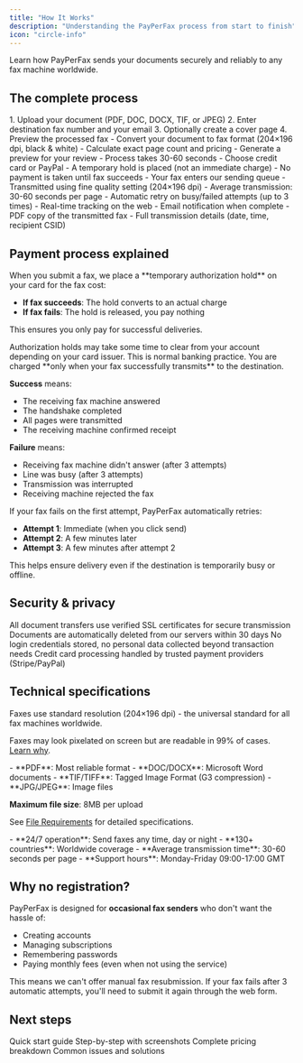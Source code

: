 ```yaml
---
title: "How It Works"
description: "Understanding the PayPerFax process from start to finish"
icon: "circle-info"
---
```


Learn how PayPerFax sends your documents securely and reliably to any fax machine worldwide.

## The complete process

<Steps>
  <Step title="You submit your fax">
    1. Upload your document (PDF, DOC, DOCX, TIF, or JPEG)
    2. Enter destination fax number and your email
    3. Optionally create a cover page
    4. Preview the processed fax
  </Step>

  <Step title="We process your document">
    - Convert your document to fax format (204×196 dpi, black & white)
    - Calculate exact page count and pricing
    - Generate a preview for your review
    - Process takes 30-60 seconds
  </Step>

  <Step title="You authorize payment">
    - Choose credit card or PayPal
    - A temporary hold is placed (not an immediate charge)
    - No payment is taken until fax succeeds
  </Step>

  <Step title="We transmit your fax">
    - Your fax enters our sending queue
    - Transmitted using fine quality setting (204×196 dpi)
    - Average transmission: 30-60 seconds per page
    - Automatic retry on busy/failed attempts (up to 3 times)
  </Step>

  <Step title="You receive confirmation">
    - Real-time tracking on the web
    - Email notification when complete
    - PDF copy of the transmitted fax
    - Full transmission details (date, time, recipient CSID)
  </Step>
</Steps>

## Payment process explained

<Accordion title="How authorization holds work" icon="credit-card">
When you submit a fax, we place a **temporary authorization hold** on your card for the fax cost:

- **If fax succeeds**: The hold converts to an actual charge
- **If fax fails**: The hold is released, you pay nothing

This ensures you only pay for successful deliveries.

<Note>
Authorization holds may take some time to clear from your account depending on your card issuer. This is normal banking practice.
</Note>
</Accordion>

<Accordion title="When am I charged?" icon="dollar-sign">
You are charged **only when your fax successfully transmits** to the destination.

**Success** means:
- The receiving fax machine answered
- The handshake completed
- All pages were transmitted
- The receiving machine confirmed receipt

**Failure** means:
- Receiving fax machine didn't answer (after 3 attempts)
- Line was busy (after 3 attempts)
- Transmission was interrupted
- Receiving machine rejected the fax
</Accordion>

<Accordion title="Automatic retry attempts" icon="rotate">
If your fax fails on the first attempt, PayPerFax automatically retries:

- **Attempt 1**: Immediate (when you click send)
- **Attempt 2**: A few minutes later
- **Attempt 3**: A few minutes after attempt 2

This helps ensure delivery even if the destination is temporarily busy or offline.
</Accordion>

## Security & privacy

<CardGroup cols={2}>
  <Card title="SSL Encryption" icon="lock">
    All document transfers use verified SSL certificates for secure transmission
  </Card>
  <Card title="Automatic Deletion" icon="trash">
    Documents are automatically deleted from our servers within 30 days
  </Card>
  <Card title="No Account Required" icon="user-slash">
    No login credentials stored, no personal data collected beyond transaction needs
  </Card>
  <Card title="Payment Security" icon="shield">
    Credit card processing handled by trusted payment providers (Stripe/PayPal)
  </Card>
</CardGroup>

## Technical specifications

<Accordion title="Fax quality settings" icon="image">
Faxes use standard resolution (204×196 dpi) - the universal standard for all fax machines worldwide.

Faxes may look pixelated on screen but are readable in 99% of cases. [Learn why](/troubleshooting/low-quality-confirmations).
</Accordion>

<Accordion title="Supported file formats" icon="file">
- **PDF**: Most reliable format
- **DOC/DOCX**: Microsoft Word documents
- **TIF/TIFF**: Tagged Image Format (G3 compression)
- **JPG/JPEG**: Image files

**Maximum file size**: 8MB per upload

See [File Requirements](/sending-faxes/file-requirements) for detailed specifications.
</Accordion>

<Accordion title="Service availability" icon="clock">
- **24/7 operation**: Send faxes any time, day or night
- **130+ countries**: Worldwide coverage
- **Average transmission time**: 30-60 seconds per page
- **Support hours**: Monday-Friday 09:00-17:00 GMT
</Accordion>

## Why no registration?

PayPerFax is designed for **occasional fax senders** who don't want the hassle of:
- Creating accounts
- Managing subscriptions
- Remembering passwords
- Paying monthly fees (even when not using the service)

<Tip>
This means we can't offer manual fax resubmission. If your fax fails after 3 automatic attempts, you'll need to submit it again through the web form.
</Tip>

## Next steps

<CardGroup cols={2}>
  <Card
    title="Send Your First Fax"
    icon="rocket"
    href="/getting-started/quick-start"
  >
    Quick start guide
  </Card>
  <Card
    title="Detailed Instructions"
    icon="list-check"
    href="/sending-faxes/step-by-step-guide"
  >
    Step-by-step with screenshots
  </Card>
  <Card
    title="View Pricing"
    icon="dollar-sign"
    href="/pricing/pricing-structure"
  >
    Complete pricing breakdown
  </Card>
  <Card
    title="Troubleshooting"
    icon="wrench"
    href="/troubleshooting/common-issues"
  >
    Common issues and solutions
  </Card>
</CardGroup>
